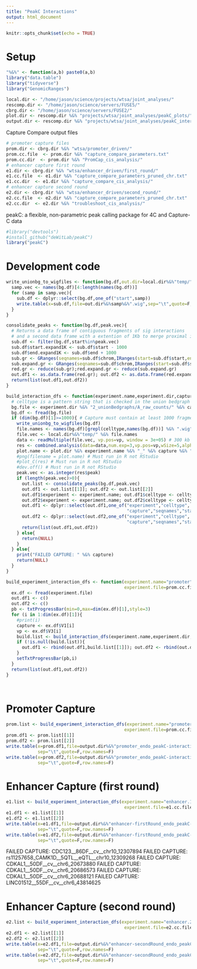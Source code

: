 ```yaml
---
title: "PeakC Interactions"
output: html_document
---
```


```r
knitr::opts_chunk$set(echo = TRUE)
```

# Setup 

```r

"%&%" <- function(a,b) paste0(a,b)
library("data.table")
library("tidyverse")
library("GenomicRanges")

local.dir <- "/home/jason/science/projects/wtsa/joint_analyses/"
rescomp.dir <- "/home/jason/science/servers/FUSE5/"
cbrg.dir <- "/home/jason/science/servers/FUSE2/"
plot.dir <- rescomp.dir %&% "projects/wtsa/joint_analyses/peakC_plots/"
output.dir <- rescomp.dir %&% "projects/wtsa/joint_analyses/peakC_interactions/"

```

Capture Compare output files 

```r

# promoter capture files 
prom.dir <- cbrg.dir %&% "wtsa/promoter_driven/"
prom.cc.file  <- prom.dir %&% "capture_compare_parameters.txt"
prom.cc.dir  <- prom.dir %&% "PromCap_cis_analysis/"
# enhancer capture first round  
e1.dir <- cbrg.dir %&% "wtsa/enhancer_driven/first_round/"
e1.cc.file  <- e1.dir %&% "capture_compare_parameters_pruned_chr.txt"
e1.cc.dir  <- e1.dir %&% "capture_compare_cis_analysis/"
# enhancer capture second round  
e2.dir <- cbrg.dir %&% "wtsa/enhancer_driven/second_round/"
e2.cc.file  <- e2.dir %&% "capture_compare_parameters_pruned_chr.txt"
e2.cc.dir  <- e2.dir %&% "troubleshoot_cis_analysis/"

```

peakC: a flexible, non-parametric peak calling package for 4C and Capture-C data

```r
#library("devtools")
#install_github("deWitLab/peakC")
library("peakC")

```


# Development code 

```r

write_unionbg_to_wigfiles <- function(bg.df,out.dir=local.dir%&%"temp/"){
  samp.vec <- names(bg.df)[4:length(names(bg.df))]
  for (samp in samp.vec){
    sub.df <- dplyr::select(bg.df,one_of("start",samp)) 
    write.table(x=sub.df,file=out.dir%&%samp%&%".wig",sep="\t",quote=F,row.names = F,col.names = F)
  }
}

consolidate_peaks <- function(bg.df,peak.vec){
  # Returns a data frame of contiguous fragments of sig interactions 
  # and a second data frame with a extention of 1Kb to merge proximal interaction 
  sub.df <- filter(bg.df,start%in%peak.vec)
  sub.df$start.expand1K <- sub.df$start - 1000
  sub.df$end.expand1K <- sub.df$end + 1000
  sub.gr <- GRanges(seqnames=sub.df$chrom,IRanges(start=sub.df$start,end=sub.df$end))
  sub.expand.gr <- GRanges(seqnames=sub.df$chrom,IRanges(start=sub.df$start.expand1K,end=sub.df$end.expand1K))
  red.gr <- reduce(sub.gr);red.expand.gr <- reduce(sub.expand.gr)
  out.df1 <- as.data.frame(red.gr); out.df2 <- as.data.frame(red.expand.gr)
  return(list(out.df1,out.df2))
}

build_interaction_dfs <- function(experiment.name,experiment.dir,capture,vp,celltype="Endo"){
  # celltype is a pattern string that is checked in the union bedgraph file used for extraction
  bg.file <- experiment.dir %&% "2_unionBedgraphs/A_raw_counts/" %&% capture %&% "_raw.unionbdg"
  bg.df <- fread(bg.file)  
  if (dim(bg.df)[1]>=1000){ # Capture must contain at least 1000 fragments in unionbedgraph 
    write_unionbg_to_wigfiles(bg.df)
    file.names <- names(bg.df)[grepl(celltype,names(bg.df))] %&% ".wig"
    file.vec <- local.dir%&%"temp/" %&% file.names 
    data <- readMultiple(file.vec, vp.pos=vp, window = 3e+05) # 300 kb window 
    res <- combined.analysis(data=data,num.exp=3,vp.pos=vp,wSize=5,alphaFDR=0.1)
    plot.name <- plot.dir %&% experiment.name %&% "_" %&% capture %&% "_" %&% celltype %&% ".png"
    #png(filename = plot.name) # Must run in R not RStudio 
    #plot_C(res) # Must run in R not RStudio
    #dev.off() # Must run in R not RStudio
    peak.vec <- as.integer(res$peak)
    if (length(peak.vec)>0){
      out.list <- consolidate_peaks(bg.df,peak.vec)
      out.df1 <- out.list[[1]]; out.df2 <- out.list[[2]]
      out.df1$experiment <- experiment.name; out.df1$celltype <- celltype; out.df1$capture <- capture
      out.df2$experiment <- experiment.name; out.df2$celltype <- celltype; out.df2$capture <- capture
      out.df1 <- dplyr::select(out.df1,one_of("experiment","celltype",
                                              "capture","seqnames","start","end","width"))
      out.df2 <- dplyr::select(out.df2,one_of("experiment","celltype",
                                              "capture","seqnames","start","end","width"))
      return(list(out.df1,out.df2))    
    } else{
      return(NULL)
    }    
  } else{
    print("FAILED CAPTURE: " %&% capture)
    return(NULL)
  }
}

```


```r


build_experiment_interaction_dfs <- function(experiment.name="promoter",experiment.dir=prom.cc.dir,
                                             experiment.file=prom.cc.file,celltype="Endo"){
  ex.df <- fread(experiment.file)
  out.df1 <- c()
  out.df2 <- c()
  pb <- txtProgressBar(min=0,max=dim(ex.df)[1],style=3)
  for (i in 1:dim(ex.df)[1]){
    #print(i)
    capture <- ex.df$V1[i]
    vp <- ex.df$V3[i]
    build.list <- build_interaction_dfs(experiment.name,experiment.dir,capture,vp,celltype)
    if (!is.null(build.list)){
      out.df1 <- rbind(out.df1,build.list[[1]]); out.df2 <- rbind(out.df2,build.list[[2]]); 
    }
    setTxtProgressBar(pb,i)
  }
  return(list(out.df1,out.df2))
}




```



# Promoter Capture 

```r

prom.list <- build_experiment_interaction_dfs(experiment.name="promoter",experiment.dir=prom.cc.dir,
                                             experiment.file=prom.cc.file,celltype="Endo")
prom.df1 <- prom.list[[1]]
prom.df2 <- prom.list[[2]]
write.table(x=prom.df1,file=output.dir%&%"promoter_endo_peakC-interactions.txt",
            sep="\t",quote=F,row.names=F)
write.table(x=prom.df2,file=output.dir%&%"promoter_endo_peakC-interactions_merge1K.txt",
            sep="\t",quote=F,row.names=F)

```

# Enhancer Capture (first round)

```r

e1.list <- build_experiment_interaction_dfs(experiment.name="enhancer.1st",experiment.dir=e1.cc.dir,
                                             experiment.file=e1.cc.file,celltype="Endo")
e1.df1 <- e1.list[[1]]
e1.df2 <- e1.list[[2]]
write.table(x=e1.df1,file=output.dir%&%"enhancer-firstRound_endo_peakC-interactions.txt",
            sep="\t",quote=F,row.names=F)
write.table(x=e1.df2,file=output.dir%&%"enhancer-firstRound_endo_peakC-interactions_merge1K.txt",
            sep="\t",quote=F,row.names=F)

```


FAILED CAPTURE: CDC123__86DF__cv__chr10_12307894
FAILED CAPTURE: rs11257658_CAMK1D__5QTL__eQTL__chr10_12309268
FAILED CAPTURE: CDKAL1__50DF__cv__chr6_20673880
FAILED CAPTURE: CDKAL1__50DF__cv__chr6_20686573
FAILED CAPTURE: CDKAL1__50DF__cv__chr6_20688121
FAILED CAPTURE: LINC01512__55DF__cv__chr6_43814625


# Enhancer Capture (second round)

```r

e2.list <- build_experiment_interaction_dfs(experiment.name="enhancer.2nd",experiment.dir=e2.cc.dir,
                                             experiment.file=e2.cc.file,celltype="Endo")
e2.df1 <- e2.list[[1]]
e2.df2 <- e2.list[[2]]
write.table(x=e2.df1,file=output.dir%&%"enhancer-secondRound_endo_peakC-interactions.txt",
            sep="\t",quote=F,row.names=F)
write.table(x=e2.df2,file=output.dir%&%"enhancer-secondRound_endo_peakC-interactions_merge1K.txt",
            sep="\t",quote=F,row.names=F)

```


